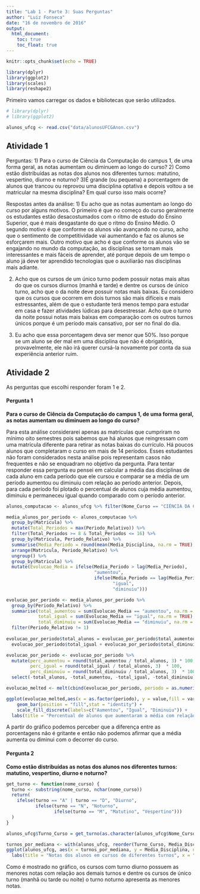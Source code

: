 ```yaml
---
title: "Lab 1 - Parte 3: Suas Perguntas"
author: "Luiz Fonseca"
date: "16 de novembro de 2016"
output:
  html_document:
    toc: true
    toc_float: true
---
```


```r
knitr::opts_chunk$set(echo = TRUE)

library(dplyr)
library(ggplot2)
library(scales)
library(reshape2)
```

Primeiro vamos carregar os dados e bibliotecas que serão utilizados.

```r
# library(dplyr)
# library(ggplot2)

alunos_ufcg <- read.csv("data/alunosUFCGAnon.csv")
```

## Atividade 1
Perguntas:
1) Para o curso de Ciência da Computação do campus 1, de uma forma geral, as notas aumentam ou diminuem ao longo do curso?
2) Como estão distribuídas as notas dos alunos nos diferentes turnos: matutino, vespertino, diurno e noturno?
3)É grande (ou pequena) a porcentagem de alunos que trancou ou reprovou uma disciplina optativa e depois voltou a se matricular na mesma disciplina? Em qual curso isso mais ocorre?

Respostas antes da análise:
1) Eu acho que as notas aumentam ao longo do curso por alguns motivos. O primeiro é que no começo do curso geralmente os estudantes estão desacostumados com o ritmo de estudo do Ensino Superior, que é mais desgastante do que o ritmo do Ensino Médio. O segundo motivo é que conforme os alunos vão avançando no curso, acho que o sentimento de competitividade vai aumentando e faz os alunos se esforçarem mais. Outro motivo que acho é que conforme os alunos vão se engajando no mundo da computação, as disciplinas se tornam mais interessantes e mais fáceis de aprender, até porque depois de um tempo o aluno já deve ter aprendido tecnologias que o auxiliarão nas disciplinas mais adiante.

2) Acho que os cursos de um único turno podem possuir notas mais altas do que os cursos diurnos (manhã e tarde) e dentre os cursos de único turno, acho que o da noite deve possuir notas mais baixas. Eu considero que os cursos que ocorrem em dois turnos são mais difíceis e mais estressantes, além de que o estudante terá menos tempo para estudar em casa e fazer atividades lúdicas para desestressar. Acho que o turno da noite possui notas mais baixas em comparação com os outros turnos únicos porque é um período mais cansativo, por ser no final do dia.

3) Eu acho que essa porcentagem deva ser menor que 50%. Isso porque se um aluno se der mal em uma disciplina que não é obrigatória, provavelmente, ele não irá querer cursá-la novamente por conta da sua experiência anterior ruim.

## Atividade 2

As perguntas que escolhi responder foram 1 e 2.

#### Pergunta 1
<b> Para o curso de Ciência da Computação do campus 1, de uma forma geral, as notas aumentam ou diminuem ao longo do curso? </b>

Para esta análise considerarei apenas as matrículas que cumpriram no mínimo oito semestres pois sabemos que há alunos que reingressam com uma matrícula diferente para retirar as notas baixas do currículo. Há poucos alunos que completaram o curso em mais de 14 períodos. Esses estudantes não foram considerados nesta análise pois representam casos não frequentes e não se enquadram no objetivo da pergunta.
Para tentar responder essa pergunta eu pensei em calcular a média das disciplinas de cada aluno em cada período que ele cursou e comparar se a média de um período aumentou ou diminuiu com relação ao período anterior. Depois, para cada período foi plotado o percentual de alunos cuja média aumentou, diminuiu e permaneceu igual quando comparado com o período anterior.
```r
alunos_computacao <- alunos_ufcg %>% filter(Nome_Curso == "CIÊNCIA DA COMPUTAÇÃO - D")

media_alunos_por_periodo <- alunos_computacao %>% 
  group_by(Matricula) %>% 
  mutate(Total_Periodos = max(Periodo_Relativo)) %>%
  filter(Total_Periodos >= 8 & Total_Periodos <= 16) %>%
  group_by(Matricula, Periodo_Relativo) %>%
  summarise(Media_Periodo = round(mean(Media_Disciplina, na.rm = TRUE), 2)) %>%
  arrange(Matricula, Periodo_Relativo) %>%
  ungroup() %>% 
  group_by(Matricula) %>%
  mutate(Evolucao_Media = ifelse(Media_Periodo > lag(Media_Periodo),
                                 "aumentou", 
                                 ifelse(Media_Periodo == lag(Media_Periodo),
                                        "igual",
                                        "diminuiu")))

evolucao_por_periodo <- media_alunos_por_periodo %>%
  group_by(Periodo_Relativo) %>%
  summarise(total_aumentou = sum(Evolucao_Media == "aumentou", na.rm = TRUE),
            total_igual = sum(Evolucao_Media == "igual", na.rm = TRUE),
            total_diminuiu = sum(Evolucao_Media == "diminuiu", na.rm = TRUE)) %>%
  filter(Periodo_Relativo != 1)
  
evolucao_por_periodo$total_alunos = evolucao_por_periodo$total_aumentou +
  evolucao_por_periodo$total_igual + evolucao_por_periodo$total_diminuiu

evolucao_por_periodo <- evolucao_por_periodo %>%
  mutate(perc_aumentou = round(total_aumentou / total_alunos, 3) * 100,
         perc_igual = round(total_igual / total_alunos, 3)  * 100,
         perc_diminuiu = round(total_diminuiu / total_alunos, 3)  * 100) %>%
  select(-total_alunos, -total_aumentou, -total_igual, -total_diminuiu)

evolucao_melted <- melt(cbind(evolucao_por_periodo, periodo = as.numeric(rownames(evolucao_por_periodo)) + 1), id.vars = c('periodo'), c(2,3,4))

ggplot(evolucao_melted,aes(x = as.factor(periodo), y = value,fill = variable)) + 
    geom_bar(position = "fill",stat = "identity") + 
    scale_fill_discrete(labels=c("Aumentou", "Igual", "Diminuiu")) +
  labs(title = "Percentual de alunos que aumentaram a média com relação ao período anterior", x = "Período relativo", y = "Percentual", fill = "Se aumentou")
```

A partir do gráfico podemos perceber que a diferença entre as porcentagens não é gritante e então não podemos afirmar que a média aumenta ou diminui com o decorrer do curso.

#### Pergunta 2
<b> Como estão distribuídas as notas dos alunos nos diferentes turnos: matutino, vespertino, diurno e noturno? </b>

```r
get_turno <- function(nome_curso) {
  turno <- substring(nome_curso, nchar(nome_curso))
  return(
    ifelse(turno == "A" | turno == "D", "Diurno", 
           ifelse(turno == "N", "Noturno", 
                  ifelse(turno == "M", "Matutino", "Vespertino")))
  )
}

alunos_ufcg$Turno_Curso = get_turno(as.character(alunos_ufcg$Nome_Curso))

turnos_por_mediana <- with(alunos_ufcg, reorder(Turno_Curso, Media_Disciplina, median, na.rm = TRUE))
ggplot(alunos_ufcg, aes(x = turnos_por_mediana, y = Media_Disciplina, na.rm = TRUE)) + geom_boxplot() + 
  labs(title = "Notas dos alunos em cursos de diferentes turnos", x = "Turnos", y = "Notas dos alunos")
```

Como é mostrado no gráfico, os cursos com turno diurno possuem as menores notas com relação aos demais turnos e dentre os cursos de único turno (manhã ou tarde ou noite) o turno noturno apresenta as menores notas.

